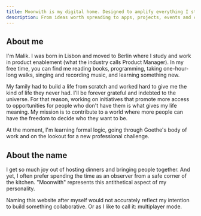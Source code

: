 ```yaml
---
title: Moonwith is my digital home. Designed to amplify everything I stand for.
description: From ideas worth spreading to apps, projects, events and communities that foster connection, enable education and create more access to opportunities.
---
```


## About me
I'm Malik. I was born in Lisbon and moved to Berlin where I study and work in product enablement (what the industry calls Product Manager). In my free time, you can find me reading books, programming, taking one-hour-long walks, singing and recording music, and learning something new.

My family had to build a life from scratch and worked hard to give me the kind of life they never had. I'll be forever grateful and indebted to the universe. For that reason, working on initiatives that promote more access to opportunities for people who don't have them is what gives my life meaning. My mission is to contribute to a world where more people can have the freedom to decide who they want to be.

At the moment, I'm learning formal logic, going through Goethe's body of work and on the lookout for a new professional challenge.

## About the name
I get so much joy out of hosting dinners and bringing people together. And yet, I often prefer spending the time as an observer from a safe corner of the kitchen. "Moonwith" represents this antithetical aspect of my personality.

Naming this website after myself would not accurately reflect my intention to build something collaborative. Or as I like to call it: multiplayer mode.
